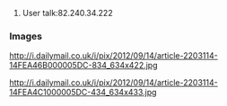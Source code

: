 # User talk:82.240.34.222

=== Images ===

http://i.dailymail.co.uk/i/pix/2012/09/14/article-2203114-14FEA46B000005DC-834_634x422.jpg


http://i.dailymail.co.uk/i/pix/2012/09/14/article-2203114-14FEA4C1000005DC-434_634x433.jpg